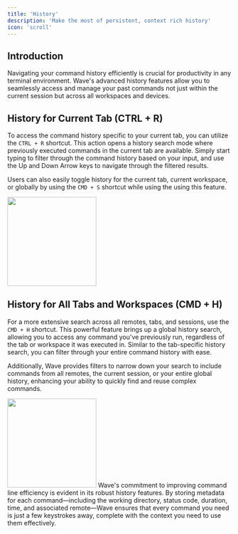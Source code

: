 ```yaml
---
title: 'History'
description: 'Make the most of persistent, context rich history'
icon: 'scroll'
---
```


## Introduction

Navigating your command history efficiently is crucial for productivity in any terminal environment. Wave's advanced history features allow you to seamlessly access and manage your past commands not just within the current session but across all workspaces and devices.

## History for Current Tab (CTRL + R)

To access the command history specific to your current tab, you can utilize the `CTRL + R` shortcut. This action opens a history search mode where previously executed commands in the current tab are available. Simply start typing to filter through the command history based on your input, and use the Up and Down Arrow keys to navigate through the filtered results. 

Users can also easily toggle history for the current tab, current workspace, or globally by using the `CMD + S` shortcut while using the using this feature.

<img height="200" src="/images/history_ctrlr.gif" />

## History for All Tabs and Workspaces (CMD + H)

For a more extensive search across all remotes, tabs, and sessions, use the `CMD + H` shortcut. This powerful feature brings up a global history search, allowing you to access any command you've previously run, regardless of the tab or workspace it was executed in. Similar to the tab-specific history search, you can filter through your entire command history with ease. 

Additionally, Wave provides filters to narrow down your search to include commands from all remotes, the current session, or your entire global history, enhancing your ability to quickly find and reuse complex commands.

<img height="200" src="/images/history_cmdh.gif" />
Wave's commitment to improving command line efficiency is evident in its robust history features. By storing metadata for each command—including the working directory, status code, duration, time, and associated remote—Wave ensures that every command you need is just a few keystrokes away, complete with the context you need to use them effectively.